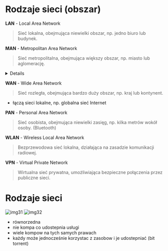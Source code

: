 
# Rodzaje sieci (obszar)

**LAN** - Local Area Network

> Sieć lokalna, obejmująca niewielki obszar, np. jedno biuro lub budynek.

**MAN** - Metropolitan Area Network

> Sieć metropolitalna, obejmująca większy obszar, np. miasto lub aglomerację.

<Details>

- większy obszar niż LAN, zazwyczaj całą aglomerację miejską. Służą do łączenia różnych lokalnych sieci w obrębie miasta.
- sieci budowane przez uczelnie wyższe, które łączą różne budynki kampusu oraz zapewniają dostęp do Internetu.sieci budowane przez uczelnie wyższe, które łączą różne budynki kampusu oraz zapewniają dostęp do Internetu.
- mogą oferować usługi takie jak darmowe Wi-Fi dla mieszkańców.

</Details>

**WAN** - Wide Area Network

> Sieć rozległa, obejmująca bardzo duży obszar, np. kraj lub kontynent.

- łączą sieci lokalne, np. globalna sieć Internet

**PAN** - Personal Area Network

> Sieć osobista, obejmująca niewielki zasięg, np. kilka metrów wokół osoby. (Bluetooth)

**WLAN** - Wireless Local Area Network

> Bezprzewodowa sieć lokalna, działająca na zasadzie komunikacji radiowej.

**VPN** - Virtual Private Network

> Wirtualna sieć prywatna, umożliwiająca bezpieczne połączenia przez publiczne sieci.

# Rodzaje sieci

![img31](/lab1/img/img31.webp)
![img32](/lab1/img/img32.webp)

- równorzedna
- nie kompa co udostepnia usługi
- wiele kompow na tych samych prawach
- każdy może jednocześnie korzystac z zasobow i je udostepniać (bit torrent)
